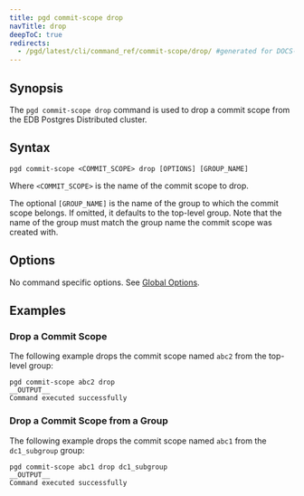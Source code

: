 ```yaml
---
title: pgd commit-scope drop
navTitle: drop
deepToC: true
redirects:
  - /pgd/latest/cli/command_ref/commit-scope/drop/ #generated for DOCS-1247-PGD-6.0-Docs
---
```


## Synopsis

The `pgd commit-scope drop` command is used to drop a commit scope from the EDB Postgres Distributed cluster.

## Syntax

```plaintext
pgd commit-scope <COMMIT_SCOPE> drop [OPTIONS] [GROUP_NAME]
```

Where `<COMMIT_SCOPE>` is the name of the commit scope to drop.

The optional `[GROUP_NAME]` is the name of the group to which the commit scope belongs. If omitted, it defaults to the top-level group. Note that the name of the group must match the group name the commit scope was created with.

## Options

No command specific options. See [Global Options](/pgd/latest/reference/cli/command_ref/#global-options).

## Examples

### Drop a Commit Scope

The following example drops the commit scope named `abc2` from the top-level group:

```shell
pgd commit-scope abc2 drop
__OUTPUT__
Command executed successfully
```

### Drop a Commit Scope from a Group

The following example drops the commit scope named `abc1` from the `dc1_subgroup` group:

```shell
pgd commit-scope abc1 drop dc1_subgroup
__OUTPUT__
Command executed successfully
```
